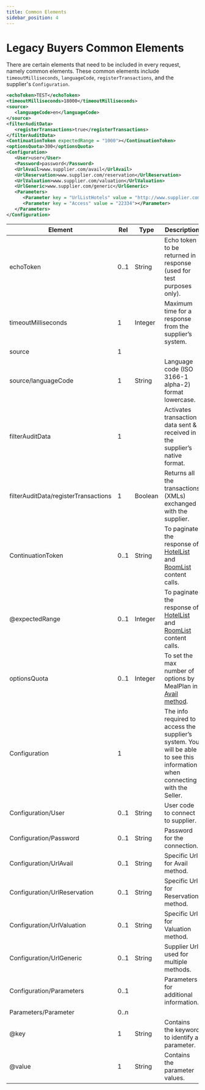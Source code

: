 ```yaml
---
title: Common Elements
sidebar_position: 4
---
```


# Legacy Buyers Common Elements

There are certain elements that need to be included in every request, namely common elements. These common elements include `timeoutMilliseconds`, `languageCode`, `registerTransactions`, and the supplier's `Configuration`.

```xml
<echoToken>TEST</echoToken>
<timeoutMilliseconds>18000</timeoutMilliseconds>
<source>
   <languageCode>en</languageCode>
</source>
<filterAuditData>
   <registerTransactions>true</registerTransactions>
</filterAuditData>
<ContinuationToken expectedRange = "1000"></ContinuationToken>
<optionsQuota>300</optionsQuota>
<Configuration>
   <User>user</User>
   <Password>password</Password>
   <UrlAvail>www.supplier.com/avail</UrlAvail>
   <UrlReservation>www.supplier.com/reservation</UrlReservation>
   <UrlValuation>www.supplier.com/valuation</UrlValuation>
   <UrlGeneric>www.supplier.com/generic</UrlGeneric>
   <Parameters>
      <Parameter key = "UrlListHotels" value = "http://www.supplier.com/ListHotels"></Parameter>
      <Parameter key = "Access" value = "22334"></Parameter>
   </Parameters>
</Configuration>
```

| Element                                    | Rel  | Type    | Description                                                                 |
|--------------------------------------------|------|---------|-----------------------------------------------------------------------------|
| echoToken                                  | 0..1 | String  | Echo token to be returned in response (used for test purposes only).        |
| timeoutMilliseconds                        | 1    | Integer | Maximum time for a response from the supplier’s system.                     |
| source                                     | 1    |         |                                                                             |
| source/languageCode                        | 1    | String  | Language code (ISO 3166-1 alpha-2) format lowercase.                        |
| filterAuditData                            | 1    |         | Activates transaction data sent & received in the supplier’s native format. |
| filterAuditData/registerTransactions       | 1    | Boolean | Returns all the transactions (XMLs) exchanged with the supplier.            |
| ContinuationToken                          | 0..1 | String  | To paginate the response of [HotelList](../content/hotel-list#how-to-paginate-responses) and [RoomList](../content/room-list#how-to-paginate-responses) content calls.      |
| @expectedRange	                         | 0..1 | Integer | To paginate the response of [HotelList](../content/hotel-list#how-to-paginate-responses) and [RoomList](../content/room-list#how-to-paginate-responses) content calls.      |
| optionsQuota   	                         | 0..1 | Integer | To set the max number of options by MealPlan in [Avail method](../booking-flow/avail#how-to-set-options-returned-by-mealplan).                  |
| Configuration                              | 1    |         | The info required to access the supplier’s system. You will be able to see this information when connecting with the Seller.                          |
| Configuration/User                         | 0..1 | String  | User code to connect to supplier.                                           |
| Configuration/Password                     | 0..1 | String  | Password for the connection.                                                |
| Configuration/UrlAvail                     | 0..1 | String  | Specific Url for Avail method.                                              |
| Configuration/UrlReservation               | 0..1 | String  | Specific Url for Reservation method.                                        |
| Configuration/UrlValuation                 | 0..1 | String  | Specific Url for Valuation method.                                          |
| Configuration/UrlGeneric                   | 0..1 | String  | Supplier Url used for multiple methods.                                     |
| Configuration/Parameters                   | 0..1 |         | Parameters for additional information.                                      |
| Parameters/Parameter                       | 0..n |         |                                                                             |
| @key                                       | 1    | String  | Contains the keyword to identify a parameter.                            |
| @value                                     | 1    | String  | Contains the parameter values.                                              |
